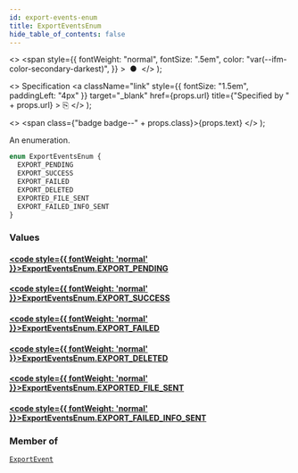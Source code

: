 ```yaml
---
id: export-events-enum
title: ExportEventsEnum
hide_table_of_contents: false
---
```


  <>
    <span
      style={{
        fontWeight: "normal",
        fontSize: ".5em",
        color: "var(--ifm-color-secondary-darkest)",
      }}
    >
      &nbsp;●&nbsp;
    </span>
  </>
);

  <>
    Specification
    <a
      className="link"
      style={{ fontSize: "1.5em", paddingLeft: "4px" }}
      target="\_blank"
      href={props.url}
      title={"Specified by " + props.url}
    >
      ⎘
    </a>
  </>
);

  <>
    <span class={"badge badge--" + props.class}>{props.text}</span>
  </>
);

An enumeration.

```graphql
enum ExportEventsEnum {
  EXPORT_PENDING
  EXPORT_SUCCESS
  EXPORT_FAILED
  EXPORT_DELETED
  EXPORTED_FILE_SENT
  EXPORT_FAILED_INFO_SENT
}
```

### Values

#### [<code style={{ fontWeight: 'normal' }}>ExportEventsEnum.<b>EXPORT_PENDING</b></code>](#)

>

#### [<code style={{ fontWeight: 'normal' }}>ExportEventsEnum.<b>EXPORT_SUCCESS</b></code>](#)

>

#### [<code style={{ fontWeight: 'normal' }}>ExportEventsEnum.<b>EXPORT_FAILED</b></code>](#)

>

#### [<code style={{ fontWeight: 'normal' }}>ExportEventsEnum.<b>EXPORT_DELETED</b></code>](#)

>

#### [<code style={{ fontWeight: 'normal' }}>ExportEventsEnum.<b>EXPORTED_FILE_SENT</b></code>](#)

>

#### [<code style={{ fontWeight: 'normal' }}>ExportEventsEnum.<b>EXPORT_FAILED_INFO_SENT</b></code>](#)

>

### Member of

[`ExportEvent`](../../api-reference/objects/export-event) <Badge class="secondary" text="object"/>
